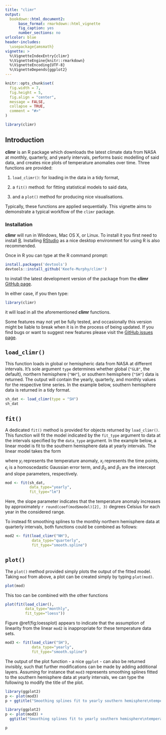 ```yaml
---
title: "climr"
output: 
  bookdown::html_document2:
      base_format: rmarkdown::html_vignette
      fig_caption: yes
      number_sections: no
urlcolor: blue
header-includes:
  \usepackage{amsmath}
vignette: >
  %\VignetteIndexEntry{climr}
  %\VignetteEngine{knitr::rmarkdown}
  %\VignetteEncoding{UTF-8}
  %\VignetteDepends{ggplot2}
---
```


```r
knitr::opts_chunk$set(
  fig.width = 7,
  fig.height = 5,
  fig.align = "center",
  message = FALSE,
  collapse = TRUE,
  comment = "#>"
)
```

```r
library(climr)
```

## Introduction

__climr__ is an R package which downloads the latest climate data from NASA at monthly, quarterly, and yearly intervals, performs basic modelling of said data, and creates nice plots of temperature anomalies over time. Three functions are provided:

  1. `load_climr()`: for loading in the data in a tidy format,
  
  2. a `fit()` method: for fitting statistical models to said data,
  
  3. and a `plot()` method for producing nice visualisations.
  
Typically, these functions are applied sequentially. This vignette aims to demonstrate a typical workflow of the `climr` package.

### Installation

__climr__ will run in Windows, Mac OS X, or Linux. To install it you first need to install [R](https://cran.r-project.org/). Installing [RStudio](https://www.rstudio.com/) as a nice desktop environment for using R is also recommended.

Once in R you can type at the R command prompt:

```r
install.packages('devtools')
devtools::install_github('Keefe-Murphy/climr')
```

to install the latest development version of the package from the __climr__ [GitHub page](https://github.com/Keefe-Murphy/climr). 

In either case, if you then type:

```r
library(climr)
```

it will load in all the aforementioned __climr__ functions.

Some features may not yet be fully tested, and occasionally this version might be liable to break when it is in the process of being updated. If you find bugs or want to suggest new features please visit the [GitHub issues page](https://github.com/Keefe-Murphy/climr/issues). 

## `load_climr()`

This function loads in global or hemispheric data from NASA at different intervals. It's sole argument `type` determines whether global (`"GLB"`, the default), northern hemisphere (`"NH"`), or southern hemisphere (`"SH"`) data is returned. The output will contain the yearly, quarterly, and monthly values for the respective time series. In the example below, southern hemisphere data is returned in a tidy format.

```r
sh_dat <- load_climr(type = "SH")
sh_dat
```

## `fit()`

A dedicated `fit()` method is provided for objects returned by `load_climr()`. This function will fit the model indicated by the `fit_type` argument to data at the intervals specified by the `data_type` argument. In the example below, a linear model is fit to the southern hemisphere data at yearly intervals. The linear model takes the form

\begin{align*}
y_i &= \beta_0 + \beta_1 x_i + \epsilon_i\\
\epsilon_i & \sim \mbox{N}\left(0, \sigma^2\right)
\end{align*}

where $y_i$ represents the temperature anomaly, $x_i$ represents the time points, $\epsilon_i$ is a homoscedastic Gaussian error term, and $\beta_0$ and $\beta_1$ are the intercept and slope parameters, respectively.

```r
mod <- fit(sh_dat, 
           data_type="yearly", 
           fit_type="lm")
```

Here, the slope parameter indicates that the temperature anomaly increases by approximately `r round(coef(mod$model)[2], 3)` degrees Celsius for each year in the considered range.

To instead fit smoothing splines to the monthly northern hemisphere data at quarterly intervals, both functions could be combined as follows:

```r
mod2 <- fit(load_climr("NH"), 
            data_type="quarterly", 
            fit_type="smooth.spline")
```

## `plot()`

The `plot()` method provided simply plots the output of the fitted model. Taking `mod` from above, a plot can be created simply by typing `plot(mod)`.

```r
plot(mod)
```

This too can be combined with the other functions

```r
plot(fit(load_climr(), 
         data_type="monthly", 
         fit_type="loess"))
```

Figure \@ref(fig:loessplot) appears to indicate that the assumption of linearity from the linear `mod2` is inappropriate for these temperature data sets.

```r
mod3 <- fit(load_climr("SH"), 
            data_type="yearly", 
            fit_type="smooth.spline")
```

The output of the plot function - a nice `ggplot` - can also be returned invisibly, such that further modifications can be made by adding additional layers. Assuming for instance that `mod3` represents smoothing splines fitted to the southern hemisphere data at yearly intervals, we can type the following to modify the title of the plot.

```r
library(ggplot2)
p <- plot(mod3)
p + ggtitle("Smoothing splines fit to yearly southern hemisphere\ntemperature anomaly data from NASA")
```

```r
library(ggplot2)
p <- plot(mod3) + 
  ggtitle("Smoothing splines fit to yearly southern hemisphere\ntemperature anomaly data from NASA")
```

```r
p
```
